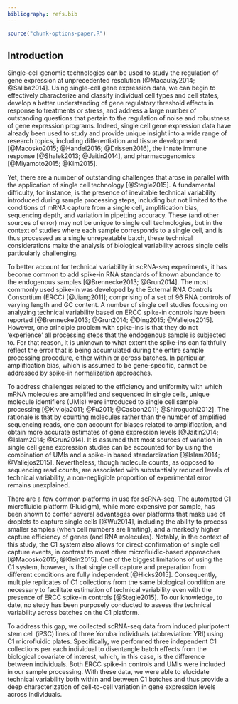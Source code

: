 ```yaml
---
bibliography: refs.bib
---
```


```r
source("chunk-options-paper.R")
```

## Introduction

Single-cell genomic technologies can be used to study the regulation of gene expression at unprecedented resolution [@Macaulay2014; @Saliba2014]. 
Using single-cell gene expression data, we can begin to effectively characterize and classify individual cell types and cell states, develop a better understanding of gene regulatory threshold effects in response to treatments or stress, and address a large number of outstanding questions that pertain to the regulation of noise and robustness of gene expression programs. 
Indeed, single cell gene expression data have already been used to study and provide unique insight into a wide range of research topics, including differentiation and tissue development [@Macosko2015; @Handel2016; @Drissen2016], the innate immune response [@Shalek2013; @Jaitin2014], and pharmacogenomics [@Miyamoto2015; @Kim2015].

Yet, there are a number of outstanding challenges that arose in parallel with the application of single cell technology [@Stegle2015].
A fundamental difficulty, for instance, is the presence of inevitable technical variability introduced during sample processing steps, including but not limited to the conditions of mRNA capture from a single cell, amplification bias, sequencing depth, and variation in pipetting accuracy. 
These (and other sources of error) may not be unique to single cell technologies, but in the context of studies where each sample corresponds to a single cell, and is thus processed as a single unrepeatable batch, these technical considerations make the analysis of biological variability across single cells particularly challenging.

To better account for technical variability in scRNA-seq experiments, it has become common to add spike-in RNA standards of known abundance to the endogenous samples [@Brennecke2013; @Grun2014]. 
The most commonly used spike-in was developed by the External RNA Controls Consortium (ERCC) [@Jiang2011]; comprising of a set of 96 RNA controls of varying length and GC content.
A number of single cell studies focusing on analyzing technical variability based on ERCC spike-in controls have been reported [@Brennecke2013; @Grun2014; @Ding2015; @Vallejos2015]. 
However, one principle problem with spike-ins is that they do not ‘experience’ all processing steps that the endogenous sample is subjected to. 
For that reason, it is unknown to what extent the spike-ins can faithfully reflect the error that is being accumulated during the entire sample processing procedure, either within or across batches.
In particular, amplification bias, which is assumed to be gene-specific, cannot be addressed by spike-in normalization approaches. 

To address challenges related to the efficiency and uniformity with which mRNA molecules are amplified and sequenced in single cells, unique molecule identifiers (UMIs) were introduced to single cell sample processing [@Kivioja2011; @Fu2011; @Casbon2011; @Shiroguchi2012].
The rationale is that by counting molecules rather than the number of amplified sequencing reads, one can account for biases related to amplification, and obtain more accurate estimates of gene expression levels [@Jaitin2014; @Islam2014; @Grun2014].
It is assumed that most sources of variation in single cell gene expression studies can be accounted for by using the combination of UMIs and a spike-in based standardization [@Islam2014; @Vallejos2015].
Nevertheless, though molecule counts, as opposed to sequencing read counts, are associated with substantially reduced levels of technical variability, a non-negligible proportion of experimental error remains unexplained.

There are a few common platforms in use for scRNA-seq. 
The automated C1 microfluidic platform (Fluidigm), while more expensive per sample, has been shown to confer several advantages over platforms that make use of droplets to capture single cells [@Wu2014], including the ability to process smaller samples (when cell numbers are limiting), and a markedly higher capture efficiency of genes (and RNA molecules). 
Notably, in the context of this study, the C1 system also allows for direct confirmation of single cell capture events, in contrast to most other microfluidic-based approaches [@Macosko2015; @Klein2015].
One of the biggest limitations of using the C1 system, however, is that single cell capture and preparation from different conditions are fully independent [@Hicks2015].
Consequently, multiple replicates of C1 collections from the same biological condition are necessary to facilitate estimation of technical variability even with the presence of ERCC spike-in controls [@Stegle2015]. 
To our knowledge, to date, no study has been purposely conducted to assess the technical variability across batches on the C1 platform.

To address this gap, we collected scRNA-seq data from induced pluripotent stem cell (iPSC) lines of three Yoruba individuals (abbreviation: YRI) using C1 microfluidic plates. 
Specifically, we performed three independent C1 collections per each individual to disentangle batch effects from the biological covariate of interest, which, in this case, is the difference between individuals.
Both ERCC spike-in controls and UMIs were included in our sample processing.
With these data, we were able to elucidate technical variability both within and between C1 batches and thus provide a deep characterization of cell-to-cell variation in gene expression levels across individuals.
